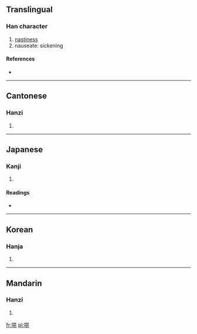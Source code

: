 {{also|恶}}
==Translingual==

===Han character===
{{Han char|rn=30|rad=口|as=12|sn=15|four=6103<sub>1</sub>|canj=口一一心 (RMMP)}}

# [[nastiness]]
# nauseate: sickening

====References====
* {{Han ref|kx=0208.050|dkj=04285|dj=0431.020|hdz=10681.050|uh=5641|ud=22081|bh=E4FA|bd=58618}}

----

==Cantonese==

===Hanzi===
{{yue-hanzi|jyut=|y=ok3}}

# {{defn|Cantonese|sort=口12}}

----

==Japanese==

===Kanji===
{{ja-kanji|grade=|rs=口12}}

# {{defn|Japanese|sort=口12}}

====Readings====
* {{ja-readings|on=[[お]] (o), [[う]] (u), [[あく]] (aku)|kun=[[おこる]] (okoru)}}

----

==Korean==

===Hanja===
{{ko-hanja|hangeul=오|rv=o|mr=o}}

# {{defn|Korean|sort=口12}}

----

==Mandarin==

===Hanzi===
{{cmn-hanzi|pin=[[ě]] ([[e3]])|wg=o<sup>3</sup>}}

# {{defn|Mandarin|sort=口12}}

[[fr:噁]]
[[pl:噁]]